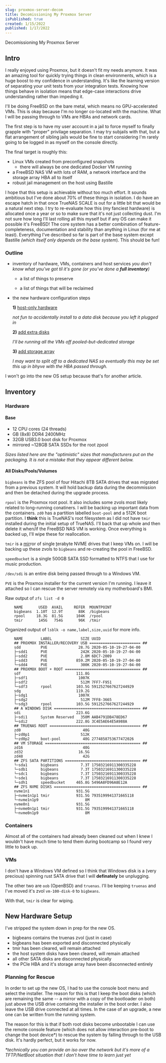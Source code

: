 ```yaml
---
slug: proxmox-server-decom
title: Decomissioning My Proxmox Server
isPublished: true
created: 1/15/2022
published: 1/17/2022
---
```


<Headline>Decomissioning My Proxmox Server</Headline>

<Section>

## Intro

<!-- excerpt -->

I really enjoyed using Proxmox, but it doesn't fit my needs anymore. It was an amazing tool for quickly trying things in clean environments, which is a huge boost to my confidence in understanding. It's like the learning version of separating your unit tests from your integration tests. Knowing how things behave in isolation means that edge-case interactions drive understanding rather than impeding it.

<!-- end excerpt -->

I'll be doing FreeBSD on the bare metal, which means no GPU-accelerated VMs. This is okay because I'm no longer co-located with the machine. What I will be passing through to VMs are HBAs and network cards.

The first step is to have my user account in a jail to force myself to finally grapple with "proper" privilage separation. I may try subjails with that, but a flat arrangement of sibling jails would be fine to start considering I'm rarely going to be logged in as myself on the console directly.

The final target is roughly this:
- Linux VMs created from preconfigured snapshots
    - there will always be one dedicated Docker VM running
- a FreeBSD NAS VM with lots of RAM, a network interface and the storage array HBA all to itself
- robust jail management on the host using Bastille

I hope that this setup is achievable without too much effort. It sounds ambitious but I've done about 70% of these things in isolation. I do have an escape hatch in that once TrueNAS SCALE is out for a little bit that would be a natural next step. I try to re-evaluate how this (my fanciest hardware) is allocated once a year or so to make sure that it's not just collecting dust. I'm not sure how long I'll last rolling all this myself but if any OS can make it possible it's FreeBSD! The core system has a better combination of feature-completeness, documentation and stability than anything in Linux (for me at least). Everything I've described so far is part of the base system except Bastille *(which itself only depends on the base system*). This should be fun!

### Outline
- inventory of hardware, VMs, containers and host services
    *you don't know what you've got til it's gone (or you've done a **full inventory**)*

    - a list of things to preserve

    - a list of things that will be reclaimed

- the new hardware configuration steps

    **1)** <u>host-only hardware</u>

    *not fun to accidentally install to a data disk because you left it plugged in*

    **2)** <u>add extra disks</u>

    *I'll be running all the VMs off pooled-but-dedicated storage*

    **3)** <u>add storage array</u>

    *I may want to split off to a dedicated NAS so eventually this may be set this up in bhyve with the HBA passed through.*

I won't go into the new OS setup because that's for another article.

</Section>

<Section>

## Inventory

### Hardware

#### Base

- 12 CPU cores (24 threads)
- GB (8x8) DDR4 2400MHz
- 32GB USB3.0 boot disk for Proxmox
- mirrored ~128GB SATA SSDs for the root zpool

*Sizes listed here are the "optimistic" sizes that manufacturers put on the packaging. It is not a mistake that they appear different below.*

#### All Disks/Pools/Volumes

`bigbeans` is the ZFS pool of four Hitachi 8TB SATA drives that was migrated from a previous system. It will hold backup data during the decommission and then be detached during the upgrade process.

`rpool` is the Proxmox root pool. It also includes some zvols most likely related to long-running conatiners. I will be backing up important data from the containers. `zd0` has a partition labelled `boot-pool` and a 512K boot partition. I **think** this is TrueNAS's root filesystem as I did not have `tmir` installed during the initial setup of TrueNAS. I'll back that up whole and then delete it when/if the FreeBSD NAS VM is working. Once everything is backed up, I'll wipe these for reallocation.

`tmir` is a <u>mir</u>ror of single <u>t</u>erabyte NVME drives that I keep VMs on. I will be backing up these zvols to `bigbeans` and re-creating the pool in FreeBSD.

`speedbucket` is a single 500GB SATA SSD formatted to NTFS that I use for music production.

`/dev/sdi` is an entire disk being passed through to a Windows VM.

`PVE` is the Proxmox installer for the current version I'm running. I leave it attached so I can rescue the server remotely via my motherboard's BMI.

Raw output of  `zfs list -d 0`

        NAME       USED  AVAIL     REFER  MOUNTPOINT
        bigbeans  1.10T  12.9T       88K  /bigbeans
        rpool     18.3G  81.5G      104K  /rpool
        tmir       145G   754G       96K  /tmir

Organized output of `lsblk -o name,label,size,uuid` for more info.

        NAME        LABEL             SIZE UUID
        ## PROXMOX INSTALLER/RECOVERY USB ======================= ##
        sdd         PVE              28.7G 2020-05-10-19-27-04-00
        ├─sdd1      PVE               242K 2020-05-10-19-27-04-00
        ├─sdd2      PVE               2.8M 6DC7-2009
        ├─sdd3      PVE             859.2M 2020-05-10-19-27-04-00
        └─sdd4      PVE               300K 2020-05-10-19-27-04-00
        ## PROXMOX BOOT + ROOT ================================== ##
        sdf                         111.8G
        ├─sdf1                       1007K
        ├─sdf2                        512M 7FF7-F951
        └─sdf3      rpool           103.5G 5912527667627244929
        sdg                         119.2G
        ├─sdg1                       1007K
        ├─sdg2                        512M 7FF8-3665
        └─sdg3      rpool           103.5G 5912527667627244929
        ## A WINDOWS DISK ======================================= ##
        sdi                         223.6G
        ├─sdi1      System Reserved   350M AAB4791DB478ED67
        └─sdi2                      222.8G 3C4E5AE64E5A988A
        ## TRUENAS ROOT ========================================= ##
        zd0                            40G
        ├─zd0p1                       512K
        └─zd0p2     boot-pool          40G 2774858753677472026
        ## VM STORAGE =========================================== ##
        zd16                           40G
        zd32                         16.5G
        zd48                           42G
        ## ZFS SATA PARTITIONS ================================== ##
        └─sda1      bigbeans          7.3T 17503216911300335228
        └─sdb1      bigbeans          7.3T 17503216911300335228
        └─sdc1      bigbeans          7.3T 17503216911300335228
        └─sde1      bigbeans          7.3T 17503216911300335228
        └─sdh1      speedbucket     465.8G 5496A8FD96A8E12A
        ## ZFS NVME DISKS ======================================= ##
        nvme1n1                     931.5G
        ├─nvme1n1p1 tmir            931.5G 7935199941371665118
        └─nvme1n1p9                     8M
        nvme0n1                     931.5G
        ├─nvme0n1p1 tmir            931.5G 7935199941371665118
        └─nvme0n1p9                     8M

### Containers

Almost all of the containers had already been cleaned out when I knew I wouldn't have much time to tend them during bootcamp so I found very little to back up.

### VMs

I don't have a Windows VM defined so I think that Windows disk is a (very precious) spinning rust SATA drive that I will **definately** be unplugging.

The other two are `oob` (OpenBSD) and `truenas`. I'll be keeping `truenas` and I've moved it's zvol `vm-100-disk-0` to `bigbeans`.

With that, `tmir` is clear for wiping.

</Section>

<Section>

## New Hardware Setup

I've stripped the system down in prep for the new OS.

- bigbeans contains the truenas zvol (just in case)
- bigbeans has been exported and disconnected physically
- tmir has been cleared, will remain attached
- the host system disks have been cleared, will remain attached
- all other SATA disks are disconnected physically
- the PCIe HBA and it's storage array have been disconnected entirely

### Planning for Rescue

In order to set up the new OS, I had to use the console boot menu and select the installer. The reason for this is that I keep the boot disks (which are remaining the same -- a mirror with a copy of the bootloader on both) just above the USB drive containing the installer in the boot order. I also leave the USB drive connected at all times. In the case of an upgrade, a new one can be written from the running system.

The reason for this is that if both root disks become unbootable I can use the remote console feature (which does not allow interaction pre-boot to change the boot device\*) to rescue the system by falling through to the USB disk. It's hardly perfect, but it works for now.

*\*technically you can provide an iso over the network but it's more of a TFTP/NetBoot situation that I don't have time to learn just yet*

</Section>
